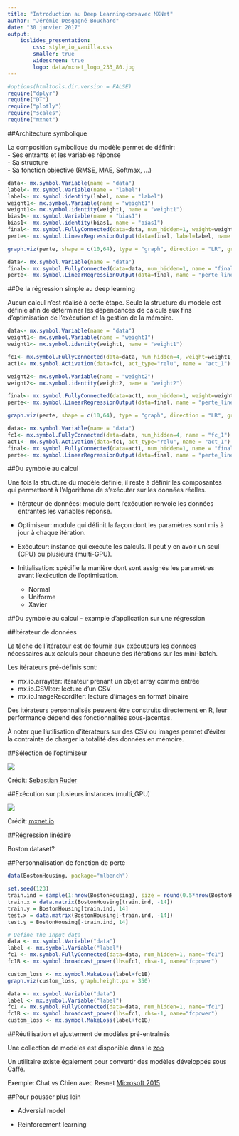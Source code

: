 ```yaml
---
title: "Introduction au Deep Learning<br>avec MXNet"
author: "Jérémie Desgagné-Bouchard"
date: "30 janvier 2017"
output: 
    ioslides_presentation: 
        css: style_io_vanilla.css
        smaller: true
        widescreen: true
        logo: data/mxnet_logo_233_80.jpg
---
```


```r
#options(htmltools.dir.version = FALSE)
require("dplyr")
require("DT")
require("plotly")
require("scales")
require("mxnet")

```


##Architecture symbolique

La composition symbolique du modèle permet de définir:  
  - Ses entrants et les variables réponse  
  - Sa structure  
  - Sa fonction objective (RMSE, MAE, Softmax, ...)  

```r
data<- mx.symbol.Variable(name = "data")
label<- mx.symbol.Variable(name = "label")
label<- mx.symbol.identity(label, name = "label")
weight1<- mx.symbol.Variable(name = "weight1")
weight1<- mx.symbol.identity(weight1, name = "weight1")
bias1<- mx.symbol.Variable(name = "bias1")
bias1<- mx.symbol.identity(bias1, name = "bias1")
final<- mx.symbol.FullyConnected(data=data, num_hidden=1, weight=weight1, bias=bias1, name = "final")
perte<- mx.symbol.LinearRegressionOutput(data=final, label=label, name = "perte_lineaire")
```

```r
graph.viz(perte, shape = c(10,64), type = "graph", direction = "LR", graph.width.px = 500, graph.height.px = 240)
```

```r
data<- mx.symbol.Variable(name = "data")
final<- mx.symbol.FullyConnected(data=data, num_hidden=1, name = "final")
perte<- mx.symbol.LinearRegressionOutput(data=final, name = "perte_lineaire")
```


##De la régression simple au deep learning

Aucun calcul n'est réalisé à cette étape. 
Seule la structure du modèle est définie afin de déterminer les dépendances de calculs aux fins d'optimisation de l'exécution et la gestion de la mémoire. 

```r
data<- mx.symbol.Variable(name = "data")
weight1<- mx.symbol.Variable(name = "weight1")
weight1<- mx.symbol.identity(weight1, name = "weight1")

fc1<- mx.symbol.FullyConnected(data=data, num_hidden=4, weight=weight1, name = "fc_1")
act1<- mx.symbol.Activation(data=fc1, act_type="relu", name = "act_1")

weight2<- mx.symbol.Variable(name = "weight2")
weight2<- mx.symbol.identity(weight2, name = "weight2")

final<- mx.symbol.FullyConnected(data=act1, num_hidden=1, weight=weight2, name = "final")
perte<- mx.symbol.LinearRegressionOutput(data=final, name = "perte_lineaire")
```

```r
graph.viz(perte, shape = c(10,64), type = "graph", direction = "LR", graph.width.px = 800, graph.height.px = 240)
```

```r
data<- mx.symbol.Variable(name = "data")
fc1<- mx.symbol.FullyConnected(data=data, num_hidden=4, name = "fc_1")
act1<- mx.symbol.Activation(data=fc1, act_type="relu", name = "act_1")
final<- mx.symbol.FullyConnected(data=act1, num_hidden=1, name = "final")
perte<- mx.symbol.LinearRegressionOutput(data=final, name = "perte_lineaire")
```


##Du symbole au calcul

Une fois la structure du modèle définie, il reste à définir les composantes qui permettront à l'algorithme de s'exécuter sur les données réelles.

- Itérateur de données: module dont l'exécution renvoie les données entrantes les variables réponse. 

- Optimiseur: module qui définit la façon dont les paramètres sont mis à jour à chaque itération. 

- Exécuteur: instance qui exécute les calculs. Il peut y en avoir un seul (CPU) ou plusieurs (multi-GPU).

- Initialisation: spécifie la manière dont sont assignés les paramètres avant l'exécution de l'optimisation.
    - Normal  
    - Uniforme  
    - Xavier


##Du symbole au calcul - example d'application sur une régression


##Itérateur de données

La tâche de l'itérateur est de fournir aux exécuteurs les données nécessaires aux calculs pour chacune des itérations sur les mini-batch. 

Les itérateurs pré-définis sont: 

  - mx.io.arrayiter: itérateur prenant un objet array comme entrée  
  - mx.io.CSVIter: lecture d'un CSV  
  - mx.io.ImageRecordIter: lecture d'images en format binaire 
  
Des itérateurs personnalisés peuvent être construits directement en R, leur performance dépend des fonctionnalités sous-jacentes. 

À noter que l'utilisation d'itérateurs sur des CSV ou images permet d'éviter la contrainte de charger la totalité des données en mémoire.  


##Sélection de l'optimiseur

![](data/optimizer1.gif)

Crédit: [Sebastian Ruder](http://sebastianruder.com/optimizing-gradient-descent/)


##Exécution sur plusieurs instances (multi_GPU)

![](data/multi_device_execution.png)

Crédit: [mxnet.io](http://mxnet.io/architecture/note_engine.html)


##Régression linéaire

Boston dataset?


##Personnalisation de fonction de perte

```r

data(BostonHousing, package="mlbench")

set.seed(123)
train.ind = sample(1:nrow(BostonHousing), size = round(0.5*nrow(BostonHousing),0), replace = F)
train.x = data.matrix(BostonHousing[train.ind, -14])
train.y = BostonHousing[train.ind, 14]
test.x = data.matrix(BostonHousing[-train.ind, -14])
test.y = BostonHousing[-train.ind, 14]

# Define the input data
data <- mx.symbol.Variable("data")
label <- mx.symbol.Variable("label")
fc1 <- mx.symbol.FullyConnected(data=data, num_hidden=1, name="fc1")
fc1B <- mx.symbol.broadcast_power(lhs=fc1, rhs=-1, name="fcpower")

custom_loss <- mx.symbol.MakeLoss(label+fc1B)
graph.viz(custom_loss, graph.height.px = 350)

```


```r
data <- mx.symbol.Variable("data")
label <- mx.symbol.Variable("label")
fc1 <- mx.symbol.FullyConnected(data=data, num_hidden=1, name="fc1")
fc1B <- mx.symbol.broadcast_power(lhs=fc1, rhs=-1, name="fcpower")
custom_loss <- mx.symbol.MakeLoss(label+fc1B)
```



##Réutilisation et ajustement de modèles pré-entraînés

Une collection de modèles est disponible dans le [zoo](http://mxnet.io/model_zoo/index.html)

Un utilitaire existe également pour convertir des modèles développés sous Caffe. 

Exemple: Chat vs Chien avec Resnet [Microsoft 2015](https://arxiv.org/abs/1512.03385)


##Pour pousser plus loin

- Adversial model

- Reinforcement learning